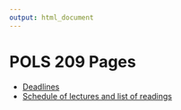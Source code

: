 ```yaml
---
output: html_document
---
```


# POLS 209 Pages

* [Deadlines](EBP_deadlines.html)
* [Schedule of lectures and list of readings](Schedule_of_Lectures_and_List_of_Readings.html)


